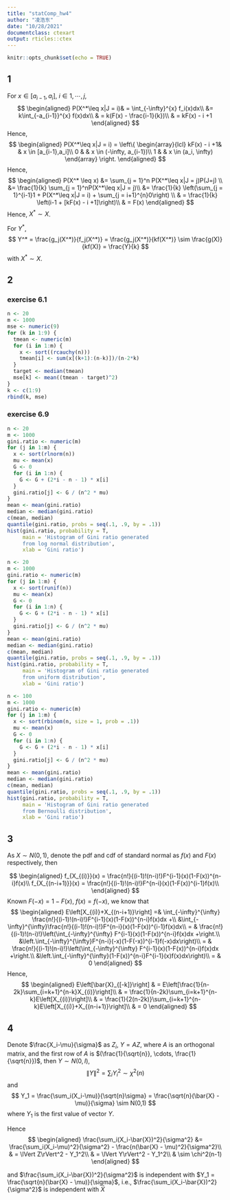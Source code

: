 ```yaml
---
title: "statComp_hw4"
author: "凌浩东"
date: "10/28/2021"
documentclass: ctexart
output: rticles::ctex
---
```


```r
knitr::opts_chunk$set(echo = TRUE)
```

## 1

For $x \in [a_{i-1},a_i]$, $i \in {1,\cdots,j}$,
$$
\begin{aligned}
P(X^*\leq x|J = i)& = \int_{-\infty}^{x} f_i(x)dx\\
&= k\int_{-a_{i-1}}^{x} f(x)dx\\
& = k(F(x) - \frac{i-1}{k})\\
& = kF(x) - i +1
\end{aligned}
$$
Hence,
$$
\begin{aligned}
P(X^*\leq x|J = i) = \left\{
\begin{array}{lcl}
kF(x) - i +1& & x \in [a_{i-1},a_i]\\
0 & & x \in (-\infty, a_{i-1})\\
1 & & x \in (a_i, \infty)
\end{array}
\right.
\end{aligned}
$$
Hence,
$$
\begin{aligned}
P(X^* \leq x) &=  \sum_{j = 1}^n P(X^*\leq x|J = j)P(J=j) \\
&= \frac{1}{k} \sum_{j = 1}^nP(X^*\leq x|J = j)\\
&= \frac{1}{k} \left(\sum_{j = 1}^{i-1}1 + P(X^*\leq x|J = i) + \sum_{j = i+1}^{n}0\right) \\
& = \frac{1}{k} \left(i-1 + [kF(x) - i +1]\right)\\
& = F(x)
\end{aligned}
$$
Hence, $X^* \sim X$.

For $Y^*$,
$$
Y^* = \frac{g_j(X^*)}{f_j(X^*)} = \frac{g_j(X^*)}{kf(X^*)} \sim \frac{g(X)}{kf(X)} = \frac{Y}{k}
$$
with $X^*\sim X$.


## 2

### exercise 6.1
```r
n <- 20
m <- 1000
mse <- numeric(9)
for (k in 1:9) {
  tmean <- numeric(m)
  for (i in 1:m) {
    x <- sort((rcauchy(n)))
    tmean[i] <- sum(x[(k+1):(n-k)])/(n-2*k)
  }
  target <- median(tmean)
  mse[k] <- mean((tmean - target)^2)
}
k <- c(1:9)
rbind(k, mse)
```
### exercise 6.9
```r

n <- 20
m <- 1000
gini.ratio <- numeric(m)
for (j in 1:m) {
  x <- sort(rlnorm(n))
  mu <- mean(x)
  G <- 0
  for (i in 1:n) {
    G <- G + (2*i - n - 1) * x[i]
  }
  gini.ratio[j] <- G / (n^2 * mu)  
}
mean <- mean(gini.ratio)
median <- median(gini.ratio)
c(mean, median)
quantile(gini.ratio, probs = seq(.1, .9, by = .1))
hist(gini.ratio, probability = T, 
     main = 'Histogram of Gini ratio generated 
     from log normal distribution', 
     xlab = 'Gini ratio')

```
```r

n <- 20
m <- 1000
gini.ratio <- numeric(m)
for (j in 1:m) {
  x <- sort(runif(n))
  mu <- mean(x)
  G <- 0
  for (i in 1:n) {
    G <- G + (2*i - n - 1) * x[i]
  }
  gini.ratio[j] <- G / (n^2 * mu)  
}
mean <- mean(gini.ratio)
median <- median(gini.ratio)
c(mean, median)
quantile(gini.ratio, probs = seq(.1, .9, by = .1))
hist(gini.ratio, probability = T, 
     main = 'Histogram of Gini ratio generated 
     from uniform distribution', 
     xlab = 'Gini ratio')
```
```r

n <- 100
m <- 1000
gini.ratio <- numeric(m)
for (j in 1:m) {
  x <- sort(rbinom(n, size = 1, prob = .1))
  mu <- mean(x)
  G <- 0
  for (i in 1:n) {
    G <- G + (2*i - n - 1) * x[i]
  }
  gini.ratio[j] <- G / (n^2 * mu)  
}
mean <- mean(gini.ratio)
median <- median(gini.ratio)
c(mean, median)
quantile(gini.ratio, probs = seq(.1, .9, by = .1))
hist(gini.ratio, probability = T, 
     main = 'Histogram of Gini ratio generated 
     from Bernoulli distribution', 
     xlab = 'Gini ratio')
```

## 3
As $X\sim N(0,1)$,
denote the pdf and cdf of standard normal as $f(x)$ and $F(x)$ respectively,
then

$$
\begin{aligned}
f_{X_{(i)}}(x) = \frac{n!}{(i-1)!(n-i)!}F^{i-1}(x)(1-F(x))^{n-i}f(x)\\
f_{X_{(n-i+1)}}(x) = \frac{n!}{(i-1)!(n-i)!}F^{n-i}(x)(1-F(x))^{i-1}f(x)\\
\end{aligned}
$$
Known $F(-x) = 1 - F(x)$,
$f(x) = f(-x)$,
we know that 
$$
\begin{aligned}
E\left[X_{(i)}+X_{(n-i+1)}\right]  =& \int_{-\infty}^{\infty} \frac{n!}{(i-1)!(n-i)!}F^{i-1}(x)(1-F(x))^{n-i}f(x)dx +\\ &\int_{-\infty}^{\infty}\frac{n!}{(i-1)!(n-i)!}F^{n-i}(x)(1-F(x))^{i-1}f(x)dx\\
= & \frac{n!}{(i-1)!(n-i)!}\left(\int_{-\infty}^{\infty} F^{i-1}(x)(1-F(x))^{n-i}f(x)dx +\right.\\ &\left.\int_{-\infty}^{\infty}F^{n-i}(-x)(1-F(-x))^{i-1}f(-x)dx\right)\\
= & \frac{n!}{(i-1)!(n-i)!}\left(\int_{-\infty}^{\infty} F^{i-1}(x)(1-F(x))^{n-i}f(x)dx +\right.\\ &\left.\int_{-\infty}^{\infty}(1-F(x))^{n-i}F^{i-1}(x)f(x)dx\right)\\
= & 0
\end{aligned}
$$
Hence,
$$
\begin{aligned}
E\left[\bar{X}_{[-k]}\right] & = E\left[\frac{1}{n-2k}\sum_{i=k+1}^{n-k}X_{(i)}\right]\\
& = \frac{1}{n-2k}\sum_{i=k+1}^{n-k}E\left[X_{(i)}\right]\\
& = \frac{1}{2(n-2k)}\sum_{i=k+1}^{n-k}E\left[X_{(i)}+X_{(n-i+1)}\right]\\
& = 0
\end{aligned}
$$

## 4

Denote $\frac{X_i-\mu}{\sigma}$ as $Z_i$,
$Y = AZ$, where $A$ is an  orthogonal matrix,
and the first row of $A$ is $(\frac{1}{\sqrt{n}}, \cdots, \frac{1}{\sqrt{n}})$,
then $Y \sim N(0, I)$,
$$
\lVert Y\rVert^2 = \sum_iY_i^2 \sim \chi^2(n)
$$
and
$$
Y_1 = \frac{\sum_i(X_i-\mu)}{\sqrt{n}\sigma} = \frac{\sqrt{n}(\bar{X} - \mu)}{\sigma} \sim N(0,1)
$$
where $Y_1$ is the first value of vector $Y$. 

Hence
$$
\begin{aligned}
\frac{\sum_i(X_i-\bar{X})^2}{\sigma^2} &= \frac{\sum_i(X_i-\mu)^2}{\sigma^2} - \frac{n(\bar{X} - \mu)^2}{\sigma^2}\\
& = \lVert Z\rVert^2 - Y_1^2\\
& = \lVert Y\rVert^2 - Y_1^2\\
& \sim \chi^2(n-1)
\end{aligned}
$$

and $\frac{\sum_i(X_i-\bar{X})^2}{\sigma^2}$ is independent with $Y_1 = \frac{\sqrt{n}(\bar{X} - \mu)}{\sigma}$,
i.e., $\frac{\sum_i(X_i-\bar{X})^2}{\sigma^2}$ is independent with $\bar{X}$














